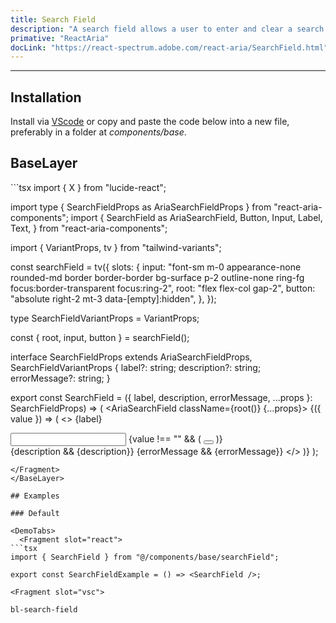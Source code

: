 ```yaml
---
title: Search Field
description: "A search field allows a user to enter and clear a search query."
primative: "ReactAria"
docLink: "https://react-spectrum.adobe.com/react-aria/SearchField.html"
---
```

---

<MdxExample>
<SearchField label="Search" client:load/>
</MdxExample>

## Installation

Install via [VScode](/docs/getting-started/vsc) or copy and paste the code below into a new file, preferably in a folder at _components/base_.

## BaseLayer

<BaseLayer>
<Fragment slot="contentSlot">
```tsx
import { X } from "lucide-react";

import type { SearchFieldProps as AriaSearchFieldProps } from "react-aria-components";
import {
  SearchField as AriaSearchField,
  Button,
  Input,
  Label,
  Text,
} from "react-aria-components";

import { VariantProps, tv } from "tailwind-variants";

const searchField = tv({
  slots: {
    input:
      "font-sm m-0 appearance-none rounded-md border border-border bg-surface p-2 outline-none ring-fg focus:border-transparent focus:ring-2",
    root: "flex flex-col gap-2",
    button: "absolute right-2 mt-3 data-[empty]:hidden",
  },
});

type SearchFieldVariantProps = VariantProps<typeof searchField>;

const { root, input, button } = searchField();

interface SearchFieldProps
  extends AriaSearchFieldProps,
    SearchFieldVariantProps {
  label?: string;
  description?: string;
  errorMessage?: string;
}

export const SearchField = ({
  label,
  description,
  errorMessage,
  ...props
}: SearchFieldProps) => (
  <AriaSearchField className={root()} {...props}>
    {({ value }) => (
      <>
        <Label>{label}</Label>
        <div className="relative items-center">
          <Input className={input()} />
          {value !== "" && (
            <Button className={button()}>
              <X />
            </Button>
          )}
        </div>
        {description && <Text slot="description">{description}</Text>}
        {errorMessage && <Text slot="errorMessage">{errorMessage}</Text>}
      </>
    )}
  </AriaSearchField>
);

```
</Fragment>
</BaseLayer>

## Examples

### Default 

<DemoTabs>
  <Fragment slot="react">
```tsx
import { SearchField } from "@/components/base/searchField";

export const SearchFieldExample = () => <SearchField />;

```
  </Fragment>

    <Fragment slot="vsc">
```bash
bl-search-field
```
  </Fragment>
</DemoTabs>


